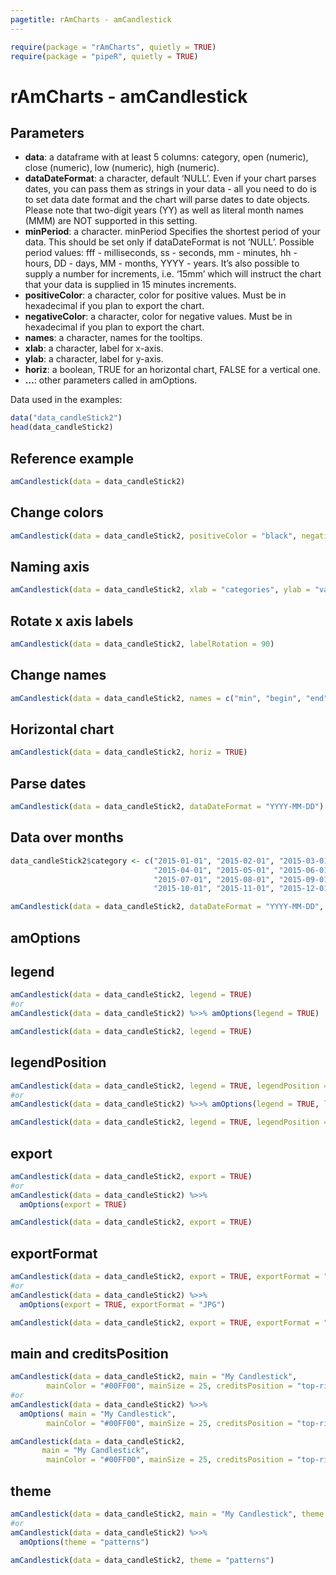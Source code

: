 ```yaml
---
pagetitle: rAmCharts - amCandlestick
---
```


```r
require(package = "rAmCharts", quietly = TRUE)
require(package = "pipeR", quietly = TRUE)
```

<h1>rAmCharts - amCandlestick</h1>

## Parameters

* __data__: a dataframe with at least 5 columns: category, open (numeric), close (numeric), low (numeric), high (numeric). 
* __dataDateFormat__: a character, default 'NULL'. Even if your chart parses dates, you can pass them as strings in your data - all you need to do is to set data date format and the chart will parse dates to date objects. Please note that two-digit years (YY) as well as literal month names (MMM)  are NOT supported in this setting.
* __minPeriod__: a character. minPeriod Specifies the shortest period of your data. This should be set only if dataDateFormat is not 'NULL'. Possible period values: fff - milliseconds, ss - seconds, mm - minutes, hh - hours, DD - days, MM - months, YYYY - years. It's also possible to supply a number for increments, i.e. '15mm' which will instruct the chart that your data is supplied in 15 minutes increments.
* __positiveColor__: a character, color for positive values. Must be in hexadecimal if you plan to export the chart.
* __negativeColor__: a character, color for negative values. Must be in hexadecimal if you plan to export the chart.
* __names__: a character, names for the tooltips.
* __xlab__: a character, label for x-axis.
* __ylab__: a character, label for y-axis.
* __horiz__: a boolean, TRUE for an horizontal chart, FALSE for a vertical one.
* __...__: other parameters called in amOptions. 

Data used in the examples:
```r
data("data_candleStick2")
head(data_candleStick2)
```

## Reference example

```r
amCandlestick(data = data_candleStick2)
```

## Change colors
```r
amCandlestick(data = data_candleStick2, positiveColor = "black", negativeColor = "green")
```

## Naming axis
```r
amCandlestick(data = data_candleStick2, xlab = "categories", ylab = "values")
```

## Rotate x axis labels
```r
amCandlestick(data = data_candleStick2, labelRotation = 90)
```

## Change names
```r
amCandlestick(data = data_candleStick2, names = c("min", "begin", "end", "max"))
```

## Horizontal chart
```r
amCandlestick(data = data_candleStick2, horiz = TRUE)
```

## Parse dates
```r
amCandlestick(data = data_candleStick2, dataDateFormat = "YYYY-MM-DD")
```

## Data over months
```r
data_candleStick2$category <- c("2015-01-01", "2015-02-01", "2015-03-01",
                                "2015-04-01", "2015-05-01", "2015-06-01",
                                "2015-07-01", "2015-08-01", "2015-09-01",
                                "2015-10-01", "2015-11-01", "2015-12-01")

amCandlestick(data = data_candleStick2, dataDateFormat = "YYYY-MM-DD", minPeriod = "MM")
```

<h2 class="partdivtitle">amOptions</h2>

## legend
```r
amCandlestick(data = data_candleStick2, legend = TRUE)
#or
amCandlestick(data = data_candleStick2) %>>% amOptions(legend = TRUE)
```
```r
amCandlestick(data = data_candleStick2, legend = TRUE)
```

## legendPosition
```r
amCandlestick(data = data_candleStick2, legend = TRUE, legendPosition = "left")
#or
amCandlestick(data = data_candleStick2) %>>% amOptions(legend = TRUE, legendPosition = "left")
```
```r
amCandlestick(data = data_candleStick2, legend = TRUE, legendPosition = "left")
```

## export
```r
amCandlestick(data = data_candleStick2, export = TRUE)
#or
amCandlestick(data = data_candleStick2) %>>% 
  amOptions(export = TRUE)
```
```r
amCandlestick(data = data_candleStick2, export = TRUE)
```
  
## exportFormat
```r
amCandlestick(data = data_candleStick2, export = TRUE, exportFormat = "JPG")
#or
amCandlestick(data = data_candleStick2) %>>% 
  amOptions(export = TRUE, exportFormat = "JPG")
```
```r
amCandlestick(data = data_candleStick2, export = TRUE, exportFormat = "JPG")
```

## main and creditsPosition
```r
amCandlestick(data = data_candleStick2, main = "My Candlestick",
        mainColor = "#00FF00", mainSize = 25, creditsPosition = "top-right")
#or
amCandlestick(data = data_candleStick2) %>>% 
  amOptions( main = "My Candlestick",
        mainColor = "#00FF00", mainSize = 25, creditsPosition = "top-right")
```
```r
amCandlestick(data = data_candleStick2, 
       main = "My Candlestick",
        mainColor = "#00FF00", mainSize = 25, creditsPosition = "top-right")
```

<h2 class="partdivtitle">theme</h2>
```r
amCandlestick(data = data_candleStick2, main = "My Candlestick", theme = "patterns")
#or
amCandlestick(data = data_candleStick2) %>>% 
  amOptions(theme = "patterns")
```
```r
amCandlestick(data = data_candleStick2, theme = "patterns")
```
